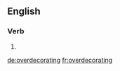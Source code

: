 ==English==

===Verb===
{{head|en}}

# {{present participle of|overdecorate}}

[[de:overdecorating]]
[[fr:overdecorating]]